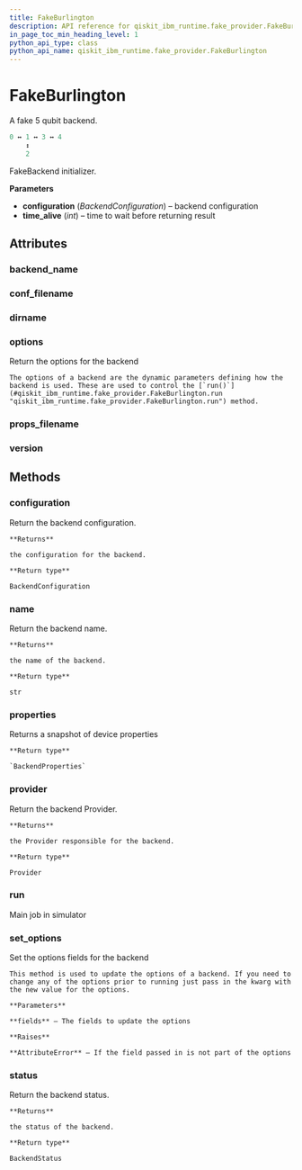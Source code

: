 ```yaml
---
title: FakeBurlington
description: API reference for qiskit_ibm_runtime.fake_provider.FakeBurlington
in_page_toc_min_heading_level: 1
python_api_type: class
python_api_name: qiskit_ibm_runtime.fake_provider.FakeBurlington
---
```


# FakeBurlington

<Class id="qiskit_ibm_runtime.fake_provider.FakeBurlington" isDedicatedPage={true} github="https://github.com/Qiskit/qiskit-ibm-runtime/tree/stable/0.21/qiskit_ibm_runtime/fake_provider/backends/burlington/fake_burlington.py#L37-L50" signature="FakeBurlington" modifiers="class">
  A fake 5 qubit backend.

  ```python
  0 ↔ 1 ↔ 3 ↔ 4
      ↕
      2
  ```

  FakeBackend initializer.

  **Parameters**

  *   **configuration** (*BackendConfiguration*) – backend configuration
  *   **time\_alive** (*int*) – time to wait before returning result

  ## Attributes

  ### backend\_name

  <Attribute id="qiskit_ibm_runtime.fake_provider.FakeBurlington.backend_name" attributeValue="'fake_burlington'" />

  ### conf\_filename

  <Attribute id="qiskit_ibm_runtime.fake_provider.FakeBurlington.conf_filename" attributeValue="'conf_burlington.json'" />

  ### dirname

  <Attribute id="qiskit_ibm_runtime.fake_provider.FakeBurlington.dirname" attributeValue="'/home/runner/work/qiskit-ibm-runtime/qiskit-ibm-runtime/qiskit_ibm_runtime/fake_provider/backends/burlington'" />

  ### options

  <Attribute id="qiskit_ibm_runtime.fake_provider.FakeBurlington.options">
    Return the options for the backend

    The options of a backend are the dynamic parameters defining how the backend is used. These are used to control the [`run()`](#qiskit_ibm_runtime.fake_provider.FakeBurlington.run "qiskit_ibm_runtime.fake_provider.FakeBurlington.run") method.
  </Attribute>

  ### props\_filename

  <Attribute id="qiskit_ibm_runtime.fake_provider.FakeBurlington.props_filename" attributeValue="'props_burlington.json'" />

  ### version

  <Attribute id="qiskit_ibm_runtime.fake_provider.FakeBurlington.version" attributeValue="1" />

  ## Methods

  ### configuration

  <Function id="qiskit_ibm_runtime.fake_provider.FakeBurlington.configuration" signature="configuration()">
    Return the backend configuration.

    **Returns**

    the configuration for the backend.

    **Return type**

    BackendConfiguration
  </Function>

  ### name

  <Function id="qiskit_ibm_runtime.fake_provider.FakeBurlington.name" signature="name()">
    Return the backend name.

    **Returns**

    the name of the backend.

    **Return type**

    str
  </Function>

  ### properties

  <Function id="qiskit_ibm_runtime.fake_provider.FakeBurlington.properties" github="https://github.com/Qiskit/qiskit-ibm-runtime/tree/stable/0.21/qiskit_ibm_runtime/fake_provider/fake_qasm_backend.py#L44-L48" signature="properties()">
    Returns a snapshot of device properties

    **Return type**

    `BackendProperties`
  </Function>

  ### provider

  <Function id="qiskit_ibm_runtime.fake_provider.FakeBurlington.provider" signature="provider()">
    Return the backend Provider.

    **Returns**

    the Provider responsible for the backend.

    **Return type**

    Provider
  </Function>

  ### run

  <Function id="qiskit_ibm_runtime.fake_provider.FakeBurlington.run" github="https://github.com/Qiskit/qiskit-ibm-runtime/tree/stable/0.21/qiskit_ibm_runtime/fake_provider/fake_backend.py#L545-L574" signature="run(run_input, **kwargs)">
    Main job in simulator
  </Function>

  ### set\_options

  <Function id="qiskit_ibm_runtime.fake_provider.FakeBurlington.set_options" signature="set_options(**fields)">
    Set the options fields for the backend

    This method is used to update the options of a backend. If you need to change any of the options prior to running just pass in the kwarg with the new value for the options.

    **Parameters**

    **fields** – The fields to update the options

    **Raises**

    **AttributeError** – If the field passed in is not part of the options
  </Function>

  ### status

  <Function id="qiskit_ibm_runtime.fake_provider.FakeBurlington.status" signature="status()">
    Return the backend status.

    **Returns**

    the status of the backend.

    **Return type**

    BackendStatus
  </Function>
</Class>

